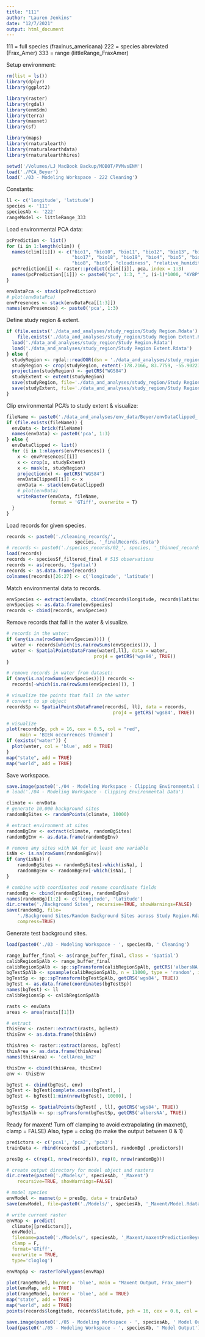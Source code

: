 ```yaml
---
title: "111"
author: "Lauren Jenkins"
date: "12/7/2021"
output: html_document
---
```


111 = full species (fraxinus_americana)
222 = species abreviated (Frax_Amer)
333 = range (littleRange_FraxAmer)

Setup environment:
```r
rm(list = ls())
library(dplyr)
library(ggplot2)

library(raster)
library(rgdal)
library(enmSdm)
library(terra)
library(maxnet)
library(sf)

library(maps)
library(rnaturalearth)
library(rnaturalearthdata)
library(rnaturalearthhires)

setwd('/Volumes/LJ MacBook Backup/MOBOT/PVMvsENM')
load('./PCA_Beyer')
load('./03 - Modeling Workspace - 222 Cleaning')
```

Constants:
```r
ll <- c('longitude', 'latitude')
species <- '111'
speciesAb <- '222'
rangeModel <- littleRange_333
```

Load environmental PCA data:
```r
pcPrediction <- list()
for (i in 1:length(clim)) {
  names(clim[[i]]) <- c("bio1", "bio10", "bio11", "bio12", "bio13", "bio14", "bio15", "bio16",
                        "bio17", "bio18", "bio19", "bio4", "bio5", "bio6", "bio7",
                        "bio8", "bio9", "cloudiness", "relative_humidity")
  pcPrediction[i] <- raster::predict(clim[[i]], pca, index = 1:3)
  names(pcPrediction[[i]]) <- paste0("pc", 1:3, "_", (i-1)*1000, "KYBP")
}
```

```r
envDataPca <- stack(pcPrediction)
# plot(envDataPca)
envPresences <- stack(envDataPca[[1:3]])
names(envPresences) <- paste0('pca', 1:3)
```

Define study region & extent.
```r
if (file.exists('./data_and_analyses/study_region/Study Region.Rdata') & 
    file.exists('./data_and_analyses/study_region/Study Region Extent.Rdata')) {
  load('./data_and_analyses/study_region/Study Region.Rdata')
  load('./data_and_analyses/study_region/Study Region Extent.Rdata')
} else {
  studyRegion <- rgdal::readOGR(dsn = './data_and_analyses/study_region', 'study_region')
  studyRegion <- crop(studyRegion, extent(-178.2166, 83.7759, -55.90223, 83.6236))
  projection(studyRegion) <- getCRS("WGS84")
  studyExtent <- extent(studyRegion)
  save(studyRegion, file='./data_and_analyses/study_region/Study Region.Rdata', compress=TRUE)
  save(studyExtent, file='./data_and_analyses/study_region/Study Region Extent.Rdata', compress=TRUE)
}
```

Clip environmental PCA's to study extent & visualize:
```r
fileName <- paste0('./data_and_analyses/env_data/Beyer/envDataClipped_', species, '.tif')
if (file.exists(fileName)) {
  envData <- brick(fileName)
  names(envData) <- paste0('pca', 1:3)
} else {
  envDataClipped <- list()
  for (i in 1:nlayers(envPresences)) {
    x <- envPresences[[i]]
    x <- crop(x, studyExtent)
    x <- mask(x, studyRegion)
    projection(x) <- getCRS("WGS84")
    envDataClipped[[i]] <- x
    envData <- stack(envDataClipped)
    # plot(envData)
    writeRaster(envData, fileName, 
                format = 'GTiff', overwrite = T)
  }
}
```

Load records for given species.
```r
records <- paste0('./cleaning_records/', 
                         species, '_finalRecords.rData')
# records <- paste0('./species_records/02_', species, '_thinned_records.rData')
load(records)
records <- speciesSf_filtered_final # 515 observations
records <- as(records, 'Spatial')
records <- as.data.frame(records)
colnames(records)[26:27] <- c('longitude', 'latitude')
```

Match environmental data to records.
```r
envSpecies <- extract(envData, cbind(records$longitude, records$latitude))
envSpecies <- as.data.frame(envSpecies)
records <- cbind(records, envSpecies)
```

Remove records that fall in the water & visualize.
```r
# records in the water:
if (any(is.na(rowSums(envSpecies)))) {
  water <- records[which(is.na(rowSums(envSpecies))), ] 
  water <- SpatialPointsDataFrame(water[,ll], data = water,
                                proj4 = getCRS('wgs84', TRUE))
}

# remove records in water from dataset:
if (any(is.na(rowSums(envSpecies)))) records <-
  records[-which(is.na(rowSums(envSpecies))), ]

# visualize the points that fall in the water
# convert to sp object
recordsSp <- SpatialPointsDataFrame(records[, ll], data = records,
                                       proj4 = getCRS('wgs84', TRUE))

# visualize
plot(recordsSp, pch = 16, cex = 0.5, col = "red", 
     main = 'BIEN occurrences thinned')
if (exists("water")) {
  plot(water, col = 'blue', add = TRUE)
}
map("state", add = TRUE)
map("world", add = TRUE)
```

Save workspace.
```r
save.image(paste0('./04 - Modeling Workspace - Clipping Environmental Data - ', species))
# load('./04 - Modeling Workspace - Clipping Environmental Data')
```

```r
climate <- envData
# generate 10,000 background sites
randomBgSites <- randomPoints(climate, 10000)

# extract environment at sites
randomBgEnv <- extract(climate, randomBgSites)
randomBgEnv <- as.data.frame(randomBgEnv)

# remove any sites with NA for at least one variable
isNa <- is.na(rowSums(randomBgEnv))
if (any(isNa)) {
    randomBgSites <- randomBgSites[-which(isNa), ]
    randomBgEnv <- randomBgEnv[-which(isNa), ]
}

# combine with coordinates and rename coordinate fields
randomBg <- cbind(randomBgSites, randomBgEnv)
names(randomBg)[1:2] <- c('longitude', 'latitude')
dir.create('./Background Sites', recursive=TRUE, showWarnings=FALSE)
save(randomBg, file=
    './Background Sites/Random Background Sites across Study Region.Rdata',
    compress=TRUE)
```

Generate test background sites.
```r
load(paste0('./03 - Modeling Workspace - ', speciesAb, ' Cleaning')

range_buffer_final <- as(range_buffer_final, Class = 'Spatial')
calibRegionSpAlb <- range_buffer_final
calibRegionSpAlb <- sp::spTransform(calibRegionSpAlb, getCRS('albersNA', TRUE))
bgTestSpAlb <- spsample(calibRegionSpAlb, n = 11000, type = 'random', iter = 10)
bgTestSp <- sp::spTransform(bgTestSpAlb, getCRS('wgs84', TRUE))
bgTest <- as.data.frame(coordinates(bgTestSp))
names(bgTest) <- ll
calibRegionsSp <- calibRegionSpAlb

rasts <- envData
areas <- area(rasts[[1]])

# extract
thisEnv <- raster::extract(rasts, bgTest)
thisEnv <- as.data.frame(thisEnv)

thisArea <- raster::extract(areas, bgTest)
thisArea <- as.data.frame(thisArea)
names(thisArea) <- 'cellArea_km2'

thisEnv <- cbind(thisArea, thisEnv)
env <- thisEnv

bgTest <- cbind(bgTest, env)
bgTest <- bgTest[complete.cases(bgTest), ]
bgTest <- bgTest[1:min(nrow(bgTest), 10000), ]

bgTestSp <- SpatialPoints(bgTest[ , ll], getCRS('wgs84', TRUE))
bgTestSpAlb <- sp::spTransform(bgTestSp, getCRS('albersNA', TRUE))
```

Ready for maxent!
Turn off clamping to avoid extrapolating (in maxnet(), clamp = FALSE)
Also, type = cclog (to make the output between 0 & 1)
```r
predictors <- c('pca1', 'pca2', 'pca3')
trainData <- rbind(records[ ,predictors], randomBg[ ,predictors])

presBg <- c(rep(1, nrow(records)), rep(0, nrow(randomBg)))

# create output directory for model object and rasters
dir.create(paste0('./Models/', speciesAb, '_Maxent')
    recursive=TRUE, showWarnings=FALSE)

# model species
envModel <- maxnet(p = presBg, data = trainData)
save(envModel, file=paste0('./Models/', speciesAb, '_Maxent/Model.Rdata', compress=TRUE)
```

```r
# write current raster
envMap <- predict(
  climate[[predictors]],
  envModel,
  filename=paste0('./Models/', speciesAb, '_Maxent/maxentPredictionBeyer0KYBP'), 
  clamp = F, 
  format='GTiff', 
  overwrite = TRUE, 
  type='cloglog')

envMapSp <- rasterToPolygons(envMap)
```

```r
plot(rangeModel, border = 'blue', main = "Maxent Output, Frax_amer")
plot(envMap, add = TRUE)
plot(rangeModel, border = 'blue', add = TRUE)
map("state", add = TRUE)
map("world", add = TRUE)
points(records$longitude, records$latitude, pch = 16, cex = 0.6, col = 'red')
```

```r
save.image(paste0('./05 - Modeling Workspace - ', speciesAb, ' Model Output'))
load(paste0('./05 - Modeling Workspace - ', speciesAb, ' Model Output'))
```


<!-- May want to make a MESS map (Elith et al 2010) to show places projected to the past -->
<!-- In the dismo package -->

